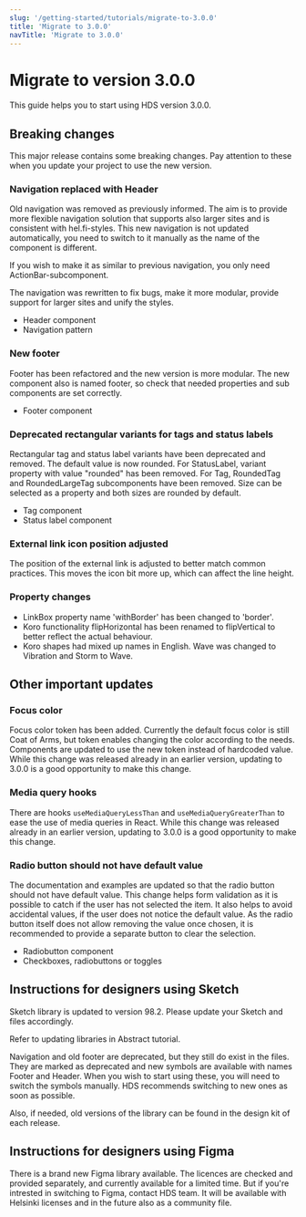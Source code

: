 ```yaml
---
slug: '/getting-started/tutorials/migrate-to-3.0.0'
title: 'Migrate to 3.0.0'
navTitle: 'Migrate to 3.0.0'
---
```



# Migrate to version 3.0.0
This guide helps you to start using HDS version 3.0.0. 

## Breaking changes
This major release contains some breaking changes. Pay attention to these when you update your project to use the new version.

### Navigation replaced with Header
Old navigation was removed as previously informed. The aim is to provide more flexible navigation solution that supports also larger sites and is consistent with hel.fi-styles.
This new navigation is not updated automatically, you need to switch to it manually as the name of the component is different.

If you wish to make it as similar to previous navigation, you only need <InternalLink size="M" href="/components/header/#with-action-bar"> ActionBar-subcomponent.</InternalLink>

The navigation was rewritten to fix bugs, make it more modular, provide support for larger sites and unify the styles.

- <InternalLink size="M" href="/components/header">Header component</InternalLink>
- <InternalLink size="M" href="/patterns/navigation/building-navigation/">Navigation pattern</InternalLink>

### New footer
Footer has been refactored and the new version is more modular. The new component also is named footer, so check that needed properties and sub components are set correctly.

- <InternalLink size="M" href="/components/footer">Footer component</InternalLink>

### Deprecated rectangular variants for tags and status labels
Rectangular tag and status label variants have been deprecated and removed. The default value is now rounded. 
For StatusLabel, variant property with value "rounded" has been removed. For Tag, RoundedTag and RoundedLargeTag subcomponents have been removed. Size can be selected as a property and both sizes are rounded by default. 
- <InternalLink size="M" href="/components/tag">Tag component</InternalLink>
- <InternalLink size="M" href="/components/status-label">Status label component</InternalLink>

### External link icon position adjusted
The position of the external link is adjusted to better match common practices. This moves the icon bit more up, which can affect the line height.

### Property changes
- LinkBox property name 'withBorder' has been changed to 'border'.
- Koro functionality flipHorizontal has been renamed to flipVertical to better reflect the actual behaviour.
- Koro shapes had mixed up names in English. Wave was changed to Vibration and Storm to Wave.

## Other important updates

### Focus color
Focus color token has been added. Currently the default focus color is still Coat of Arms, but token enables changing the color according to the needs.
Components are updated to use the new token instead of hardcoded value. While this change was released already in an earlier version, updating to 3.0.0 is a good opportunity to make this change. 

### Media query hooks
There are hooks <code>useMediaQueryLessThan</code> and <code>useMediaQueryGreaterThan</code> to ease the use of media queries in React. While this change was released already in an earlier version, updating to 3.0.0 is a good opportunity to make this change.

### Radio button should not have default value
The documentation and examples are updated so that the radio button should not have default value. 
This change helps form validation as it is possible to catch if the user has not selected the item. It also helps to avoid accidental values, if the user does not notice the default value.
As the radio button itself does not allow removing the value once chosen, it is recommended to provide a separate button to clear the selection.

- <InternalLink size="M" href="/components/radio-button/">Radiobutton component</InternalLink>
- <InternalLink size="M" href="/foundation/guidelines/checkbox-radiobutton-toggle/">Checkboxes, radiobuttons or toggles</InternalLink>

## Instructions for designers using Sketch
Sketch library is updated to version 98.2. Please update your Sketch and files accordingly.

Refer to updating libraries <InternalLink  size="M" href="/getting-started/tutorials/abstract-tutorial/#how-to-update-hds-libraries">in Abstract tutorial</InternalLink>. 

Navigation and old footer are deprecated, but they still do exist in the files. They are marked as deprecated and new symbols are available with names Footer and Header. 
When you wish to start using these, you will need to switch the symbols manually. HDS recommends switching to new ones as soon as possible. 

Also, if needed, old versions of the library can be found in <ExternalLink size="M" openInNewTab="true" href="https://github.com/City-of-Helsinki/helsinki-design-system/releases">the design kit of each release.</ExternalLink>

## Instructions for designers using Figma
There is a brand new Figma library available. The licences are checked and provided separately, and currently available for a limited time. But if you're intrested in switching to Figma, contact HDS team.
It will be available with Helsinki licenses and in the future also as a community file.
